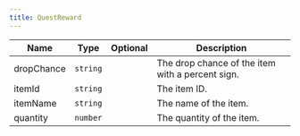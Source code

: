 ```yaml
---
title: QuestReward
---
```


| Name | Type | Optional | Description |
|------|------|----------|-------------|
| dropChance | `string` |  | The drop chance of the item with a percent sign. |
| itemId | `string` |  | The item ID. |
| itemName | `string` |  | The name of the item. |
| quantity | `number` |  | The quantity of the item. |